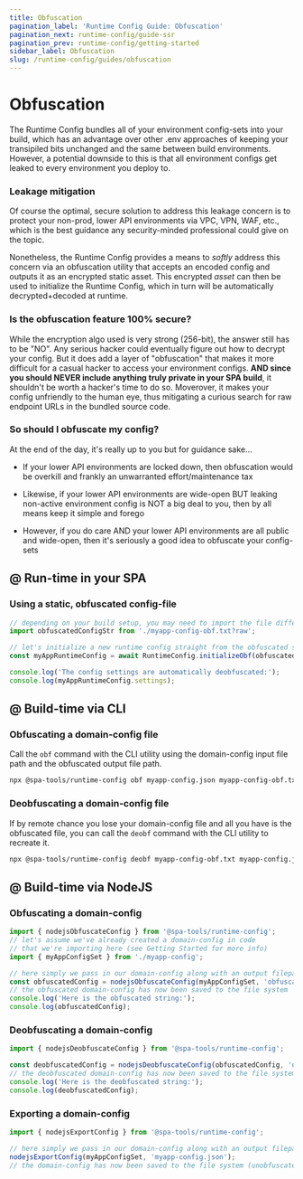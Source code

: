 ```yaml
---
title: Obfuscation
pagination_label: 'Runtime Config Guide: Obfuscation'
pagination_next: runtime-config/guide-ssr
pagination_prev: runtime-config/getting-started
sidebar_label: Obfuscation
slug: /runtime-config/guides/obfuscation
---
```



<PackageCaption packageName='@spa-tools/runtime-config' />

# Obfuscation

The Runtime Config bundles all of your environment config-sets into your build, which
has an advantage over other .env approaches of keeping your transipiled bits unchanged and
the same between build environments. However, a potential downside to this is that all
environment configs get leaked to every environment you deploy to.

### Leakage mitigation

Of course the optimal, secure solution to address this leakage concern is to protect your
non-prod, lower API environments via VPC, VPN, WAF, etc., which is the best guidance any security-minded
professional could give on the topic.

Nonetheless, the Runtime Config provides a means to
_softly_ address this concern via an obfuscation utility that accepts an encoded config
and outputs it as an encrypted static asset. This encrypted _asset_ can then be used
to initialize the Runtime Config, which in turn will be automatically decrypted+decoded
at runtime.

### Is the obfuscation feature 100% secure?

While the encryption algo used is very strong (256-bit), the answer still has to be "NO".
Any serious hacker could eventually figure out how to decrypt your config. But it does add
a layer of "obfuscation" that makes it more difficult for a casual hacker to access your
environment configs. **AND since you should NEVER include anything truly private in your SPA
build**, it shouldn't be worth a hacker's time to do so. Moverover, it makes your config
unfriendly to the human eye, thus mitigating a curious search for raw endpoint URLs in the
bundled source code.

### So should I obfuscate my config?

At the end of the day, it's really up to you but for guidance sake...

- If your lower API environments are locked down, then obfuscation would be overkill and frankly an unwarranted
  effort/maintenance tax

- Likewise, if your lower API environments are wide-open BUT leaking non-active environment
  config is NOT a big deal to you, then by all means keep it simple and forego

- However, if you do care AND your lower API environments are all public and wide-open,
  then it's seriously a good idea to obfuscate your config-sets

## @ Run-time in your SPA

### Using a static, obfuscated config-file

```js
// depending on your build setup, you may need to import the file differently
import obfuscatedConfigStr from './myapp-config-obf.txt?raw';

// let's initialize a new runtime config straight from the obfuscated string
const myAppRuntimeConfig = await RuntimeConfig.initializeObf(obfuscatedConfigStr);

console.log('The config settings are automatically deobfuscated:');
console.log(myAppRuntimeConfig.settings);
```

## @ Build-time via CLI

### Obfuscating a domain-config file

Call the `obf` command with the CLI utility using the domain-config input
file path and the obfuscated output file path.

```bash
npx @spa-tools/runtime-config obf myapp-config.json myapp-config-obf.txt
```

### Deobfuscating a domain-config file

If by remote chance you lose your domain-config file and all you have is the obfuscated
file, you can call the `deobf` command with the CLI utility to recreate it.

```bash
npx @spa-tools/runtime-config deobf myapp-config-obf.txt myapp-config.json
```

## @ Build-time via NodeJS

### Obfuscating a domain-config

```js
import { nodejsObfuscateConfig } from '@spa-tools/runtime-config';
// let's assume we've already created a domain-config in code
// that we're importing here (see Getting Started for more info)
import { myAppConfigSet } from './myapp-config';

// here simply we pass in our domain-config along with an output filepath
const obfuscatedConfig = nodejsObfuscateConfig(myAppConfigSet, 'obfuscated-config.txt');
// the obfuscated domain-config has now been saved to the file system
console.log('Here is the obfuscated string:');
console.log(obfuscatedConfig);
```

### Deobfuscating a domain-config

```js
import { nodejsDeobfuscateConfig } from '@spa-tools/runtime-config';

const deobfuscatedConfig = nodejsDeobfuscateConfig(obfuscatedConfig, 'deobfuscated-config.txt');
// the deobfuscated domain-config has now been saved to the file system
console.log('Here is the deobfuscated string:');
console.log(deobfuscatedConfig);
```

### Exporting a domain-config

```js
import { nodejsExportConfig } from '@spa-tools/runtime-config';

// here simply we pass in our domain-config along with an output filepath
nodejsExportConfig(myAppConfigSet, 'myapp-config.json');
// the domain-config has now been saved to the file system (unobfuscated)
```
